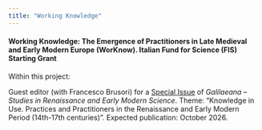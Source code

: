 ```yaml
---
title: "Working Knowledge"
---
```


#### Working Knowledge: The Emergence of Practitioners in Late Medieval and Early Modern Europe (WorKnow). Italian Fund for Science (FIS) Starting Grant <br>

Within this project: <br>

Guest editor (with Francesco Brusori) for a [Special Issue](https://www.museogalileo.it/it/attivita/news/call-for-abstracts-galilaeana-knowledge-in-use.html) of *Galilaeana – Studies in Renaissance and Early Modern Science*. Theme: “Knowledge in Use. Practices and Practitioners in the Renaissance and Early Modern Period (14th-17th centuries)”. Expected publication: October 2026.
